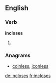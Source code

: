 ==English==

===Verb===
'''incloses'''

# {{third-person singular of|[[inclose]]}}

===Anagrams===
* [[coinless#English|coinless]], [[iconless#English|iconless]]

[[de:incloses]]
[[fr:incloses]]